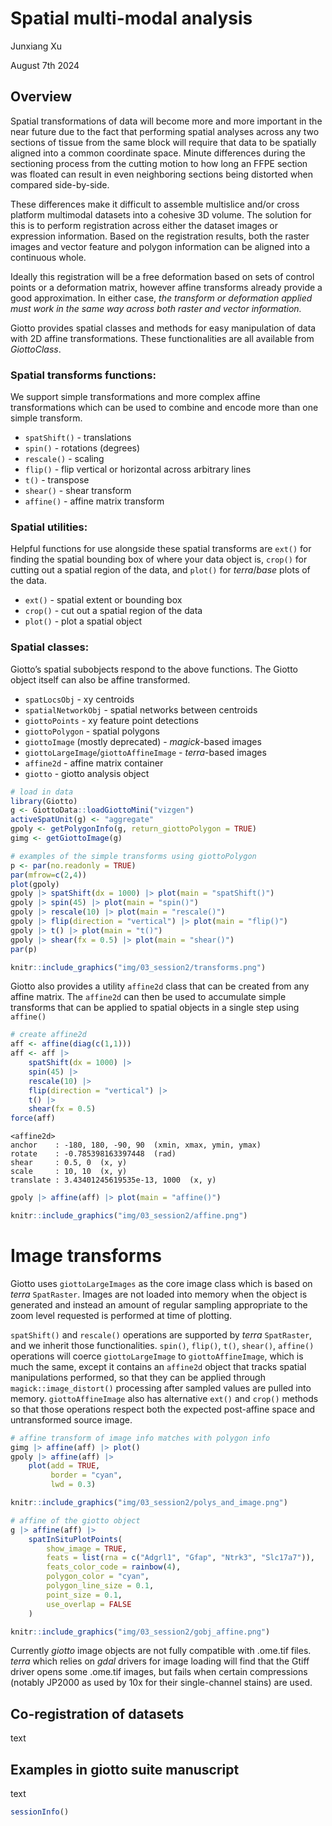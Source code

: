 # Spatial multi-modal analysis

Junxiang Xu

August 7th 2024

## Overview

Spatial transformations of data will become more and more important in the near future due to the fact that performing spatial analyses across any two sections of tissue from the same block will require that data to be spatially aligned into a common coordinate space. Minute differences during the sectioning process from the cutting motion to how long an FFPE section was floated can result in even neighboring sections being distorted when compared side-by-side.

These differences make it difficult to assemble multislice and/or cross platform multimodal datasets into a cohesive 3D volume. The solution for this is to perform registration across either the dataset images or expression information. Based on the registration results, both the raster images and vector feature and polygon information can be aligned into a continuous whole.

Ideally this registration will be a free deformation based on sets of control points or a deformation matrix, however affine transforms already provide a good approximation. In either case, *the transform or deformation applied must work in the same way across both raster and vector information.*

Giotto provides spatial classes and methods for easy manipulation of data with 2D affine transformations. These functionalities are all available from *GiottoClass*.

### Spatial transforms functions:

We support simple transformations and more complex affine transformations which can be used to combine and encode more than one simple transform.

-   `spatShift()` - translations
-   `spin()` - rotations (degrees)
-   `rescale()` - scaling
-   `flip()` - flip vertical or horizontal across arbitrary lines
-   `t()` - transpose
-   `shear()` - shear transform
-   `affine()` - affine matrix transform

### Spatial utilities:

Helpful functions for use alongside these spatial transforms are `ext()` for finding the spatial bounding box of where your data object is, `crop()` for cutting out a spatial region of the data, and `plot()` for *terra*/*base* plots of the data.

-   `ext()` - spatial extent or bounding box
-   `crop()` - cut out a spatial region of the data
-   `plot()` - plot a spatial object

### Spatial classes:

Giotto's spatial subobjects respond to the above functions. The Giotto object itself can also be affine transformed.

-   `spatLocsObj` - xy centroids
-   `spatialNetworkObj` - spatial networks between centroids
-   `giottoPoints` - xy feature point detections
-   `giottoPolygon` - spatial polygons
-   `giottoImage` (mostly deprecated) - *magick*-based images
-   `giottoLargeImage`/`giottoAffineImage` - *terra*-based images
-   `affine2d` - affine matrix container
-   `giotto` - giotto analysis object

```r
# load in data
library(Giotto)
g <- GiottoData::loadGiottoMini("vizgen")
activeSpatUnit(g) <- "aggregate"
gpoly <- getPolygonInfo(g, return_giottoPolygon = TRUE)
gimg <- getGiottoImage(g)
```

```r
# examples of the simple transforms using giottoPolygon
p <- par(no.readonly = TRUE)
par(mfrow=c(2,4))
plot(gpoly)
gpoly |> spatShift(dx = 1000) |> plot(main = "spatShift()")
gpoly |> spin(45) |> plot(main = "spin()")
gpoly |> rescale(10) |> plot(main = "rescale()")
gpoly |> flip(direction = "vertical") |> plot(main = "flip()")
gpoly |> t() |> plot(main = "t()")
gpoly |> shear(fx = 0.5) |> plot(main = "shear()")
par(p)
```

```r
knitr::include_graphics("img/03_session2/transforms.png")
```


Giotto also provides a utility `affine2d` class that can be created from any affine matrix.
The `affine2d` can then be used to accumulate simple transforms that can be applied to spatial objects in a single step using `affine()`
```r
# create affine2d
aff <- affine(diag(c(1,1)))
aff <- aff |> 
    spatShift(dx = 1000) |>
    spin(45) |>
    rescale(10) |>
    flip(direction = "vertical") |>
    t() |>
    shear(fx = 0.5)
force(aff)
```

```
<affine2d>
anchor    : -180, 180, -90, 90  (xmin, xmax, ymin, ymax)
rotate    : -0.785398163397448  (rad)
shear     : 0.5, 0  (x, y)
scale     : 10, 10  (x, y)
translate : 3.43401245619535e-13, 1000  (x, y)
```

```r
gpoly |> affine(aff) |> plot(main = "affine()")
```

```r
knitr::include_graphics("img/03_session2/affine.png")
```

# Image transforms
Giotto uses `giottoLargeImages` as the core image class which is based on _terra_ `SpatRaster`. Images are not loaded into memory when the object is generated and instead an amount of regular sampling appropriate to the zoom level requested is performed at time of plotting.

`spatShift()` and `rescale()` operations are supported by _terra_ `SpatRaster`, and we inherit those functionalities. `spin()`, `flip()`, `t()`, `shear()`, `affine()` operations will coerce `giottoLargeImage` to `giottoAffineImage`, which is much the same, except it contains an `affine2d` object that tracks spatial manipulations performed, so that they can be applied through `magick::image_distort()` processing after sampled values are pulled into memory. `giottoAffineImage` also has alternative `ext()` and `crop()` methods so that those operations respect both the expected post-affine space and untransformed source image.
```r
# affine transform of image info matches with polygon info
gimg |> affine(aff) |> plot()
gpoly |> affine(aff) |> 
    plot(add = TRUE, 
         border = "cyan",
         lwd = 0.3)
```

```r
knitr::include_graphics("img/03_session2/polys_and_image.png")
```

```r
# affine of the giotto object
g |> affine(aff) |> 
    spatInSituPlotPoints(
        show_image = TRUE, 
        feats = list(rna = c("Adgrl1", "Gfap", "Ntrk3", "Slc17a7")),
        feats_color_code = rainbow(4),
        polygon_color = "cyan",
        polygon_line_size = 0.1,
        point_size = 0.1,
        use_overlap = FALSE
    )
```

```r
knitr::include_graphics("img/03_session2/gobj_affine.png")
```



Currently _giotto_ image objects are not fully compatible with .ome.tif files. _terra_ which relies on _gdal_ drivers for image loading will find that the Gtiff driver opens some .ome.tif images, but fails when certain compressions (notably JP2000 as used by 10x for their single-channel stains) are used.


## Co-registration of datasets

text

## Examples in giotto suite manuscript

text

```r
sessionInfo()
```

